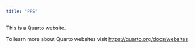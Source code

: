 ```yaml
---
title: "PFS"
---
```


This is a Quarto website.

To learn more about Quarto websites visit <https://quarto.org/docs/websites>.
